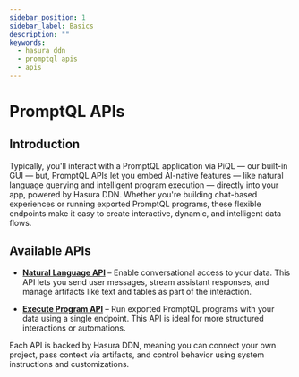 ```yaml
---
sidebar_position: 1
sidebar_label: Basics
description: ""
keywords:
  - hasura ddn
  - promptql apis
  - apis
---
```



# PromptQL APIs

## Introduction

Typically, you'll interact with a PromptQL application via PiQL — our built-in GUI — but, PromptQL APIs let you embed
AI-native features — like natural language querying and intelligent program execution — directly into your app, powered
by Hasura DDN. Whether you're building chat-based experiences or running exported PromptQL programs, these flexible
endpoints make it easy to create interactive, dynamic, and intelligent data flows.

## Available APIs

- **[Natural Language API](/promptql-apis/natural-language-api.mdx)** – Enable conversational access to your data. This
  API lets you send user messages, stream assistant responses, and manage artifacts like text and tables as part of the
  interaction.

- **[Execute Program API](/promptql-apis/execute-program-api.mdx)** – Run exported PromptQL programs with your data
  using a single endpoint. This API is ideal for more structured interactions or automations.

Each API is backed by Hasura DDN, meaning you can connect your own project, pass context via artifacts, and control
behavior using system instructions and customizations.
